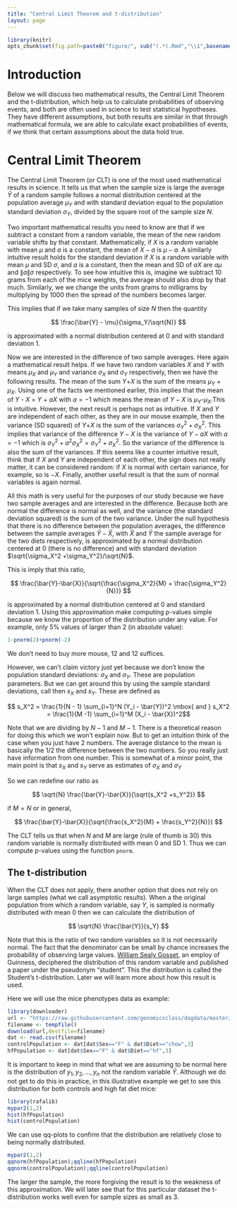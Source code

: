 ```yaml
---
title: "Central Limit Theorem and t-distribution"
layout: page
---
```


```r
library(knitr)
opts_chunk$set(fig.path=paste0("figure/", sub("(.*).Rmd","\\1",basename(knitr:::knit_concord$get('infile'))), "-"))
```

# Introduction

Below we will discuss two mathematical results, the Central Limit Theorem and the t-distribution, which help us to calculate probabilities of observing events, and both are often used in science to test statistical hypotheses. They have different assumptions, but both results are similar in that through mathematical formula, we are able to calculate exact probabilities of events, if we think that certain assumptions about the data hold true.

# Central Limit Theorem 

The Central Limit Theorem (or CLT) is one of the most used mathematical results in science. It tells us that when the sample size is large the average $\bar{Y}$ of a random sample follows a normal distribution centered at the population average $\mu_Y$ and with standard deviation equal to the population standard deviation $\sigma_Y$, divided by the square root of the sample size $N$. 

Two important mathematical results you need to know are that if we subtract a constant from a random variable, the mean of the new random variable shifts by that constant. Mathematically, if $X$ is a random variable with mean $\mu$ and $a$ is a constant, the mean of $X - a$ is $\mu-a$. A similarly intuitive result holds for the standard deviation if $X$ is a random variable with mean $\mu$ and SD $\sigma$, and $a$ is a constant, then the mean and SD of $aX$ are $a \mu$ and $\|a\| \sigma$ respectively. To see how intuitive this is, imagine we subtract 10 grams from each of the mice weights, the average should also drop by that much. Similarly, we we change the units from grams to milligrams by multiplying by 1000 then the spread of the numbers becomes larger.

This implies that if we take many samples of size $N$ then the quantity 

$$
\frac{\bar{Y} - \mu}{\sigma_Y/\sqrt{N}}
$$

is approximated with a normal distribution centered at 0 and with standard deviation 1.

Now we are interested in the difference of two sample averages. Here again a mathematical result helps. If we have two random variables $X$ and $Y$ with means $\mu_X$ and $\mu_Y$ and variance $\sigma_X$ and $\sigma_Y$ respectively, then we have the following results. The mean of the sum $Y$+$X$ is the sum of the means $\mu_Y$ + $\mu_X$. Using one of the facts we mentioned earlier, this implies that the mean of $Y$ - $X$ = $Y$ + $aX$ with $a=-1$ which means the mean of $Y-X$ is $\mu_Y$-$\mu_X$.This is intuitive. However, the next result is perhaps not as intuitive.  If $X$ and $Y$ are independent of each other, as they are in our mouse example, then the variance (SD squared) of $Y$+$X$ is the sum of the variances $\sigma_Y^2+\sigma_X^2$. This implies that variance of the difference $Y-X$ is the variance of $Y - aX$ with $a = -1$ which is $\sigma^2_Y + a^2 \sigma_X^2 = 
\sigma^2_Y + \sigma_X^2$. So the variance of the difference is also the sum of the variances. If this seems like a counter intuitive result, think that if $X$ and $Y$ are independent of each other, the sign does not really matter, it can be considered random: if $X$ is normal with certain variance, for example, so is $-X$.  Finally, another useful result is that the sum of normal variables is again normal.

All this math is very useful for the purposes of our study because we have two sample averages and are interested in the difference. Because both are normal the difference is normal as well, and the variance (the standard deviation squared) is the sum of the two variance.
Under the null hypothesis that there is no difference between the population averages, the difference between the sample averages $\hat{Y}-\hat{X}$, with $\hat{X}$ and $\hat{Y}$ the sample average for the two diets respectively, is approximated by a normal distribution centered at 0 (there is no difference) and with standard deviation $\sqrt{\sigma_X^2 +\sigma_Y^2}/\sqrt{N}$. 

This is imply that this ratio,

$$
\frac{\bar{Y}-\bar{X}}{\sqrt{\frac{\sigma_X^2}{M} + \frac{\sigma_Y^2}{N}}}
$$

is approximated by a normal distribution centered at 0 and standard deviation 1.  Using this approximation make computing p-values simple because we know the proportion of the distribution under any value. For example, only 5% values of larger than 2 (in absolute value):
```r
1-pnorm(2)+pnorm(-2)
```
We don't need to buy more mouse,  12 and 12 suffices.

However, we can't claim victory just yet because  we don't know the population standard deviations: $\sigma_X$ and $\sigma_Y$. These are population parameters. But we can get around this by using the sample standard deviations, call then $s_X$ and $s_Y$. These are defined as 

$$ s_X^2 = \frac{1}{N - 1} \sum_{i=1}^N (Y_i - \bar{Y})^2  \mbox{ and } s_X^2 = \frac{1}{M  -1} \sum_{i=1}^M (X_i - \bar{X})^2$$

Note that we are dividing by $N-1$ and $M-1$. There is a theoretical reason for doing this which we won't explain now. But to get an intuition think of the case when you just have 2 numbers. The average distance to the mean is basically the 1/2 the difference between the two numbers. So you really just have information from one number. This is somewhat of a minor point, the main point is that $s_X$ and $s_Y$ serve as estimates of $\sigma_X$ and $\sigma_Y$

So we can redefine our ratio as

$$
\sqrt{N} \frac{\bar{Y}-\bar{X}}{\sqrt{s_X^2 +s_Y^2}}
$$

if $M=N$ or in general,

$$
\frac{\bar{Y}-\bar{X}}{\sqrt{\frac{s_X^2}{M} + \frac{s_Y^2}{N}}}
$$

The CLT tells us that when $N$ and $M$ are large (rule of thumb is 30) this random variable is normally distributed with mean 0 and SD 1. Thus we can compute p-values using the function `pnorm`.

## The t-distribution

When the CLT does not apply, there another option that does not rely on large samples (what we call asymptotic results). When a the original population from which a random variable, say $Y$, is sampled is normally distributed with mean 0 then we can calculate the distribution of 

$$
\sqrt{N} \frac{\bar{Y}}{s_Y}
$$

Note that this is the ratio of two random variables so it is not necessarily normal. The fact that the denominator can be small by chance increases the probability of observing large values. [William Sealy Gosset](http://en.wikipedia.org/wiki/William_Sealy_Gosset), an employ of Guinness, deciphered the distribution of this random variable and published a paper under the pseudonym "student". This the distribution is called the Student's t-distribution. Later we will learn more about how this result is used.

Here we will use the mice phenotypes data as example:

```r
library(downloader)
url <- "https://raw.githubusercontent.com/genomicsclass/dagdata/master/inst/extdata/mice_pheno.csv"
filename <- tempfile()
download(url,destfile=filename)
dat <- read.csv(filename)
controlPopulation <- dat[dat$Sex=="F" & dat$Diet=="chow",3]
hfPopulation <- dat[dat$Sex=="F" & dat$Diet=="hf",3]
```

It is important to keep in mind that what we are assuming to be normal here is the distribution of $y_1,y_2,\dots,y_n$ not the random variable $\bar{Y}$. Although we do not get to do this in practice, in this illustrative example we get to see this distribution for both controls and high fat diet mice:

```r
library(rafalib)
mypar2(1,2)
hist(hfPopulation)
hist(controlPopulation)
```

We can use qq-plots to confirm that the distribution are relatively close to being normally distributed.

```r
mypar2(1,2)
qqnorm(hfPopulation);qqline(hfPopulation)
qqnorm(controlPopulation);qqline(controlPopulation)
```

The larger the sample, the more forgiving the result is to the weakness of this approximation. We will later see that for this particular dataset the t-distribution works well even for  sample sizes as small as 3.

